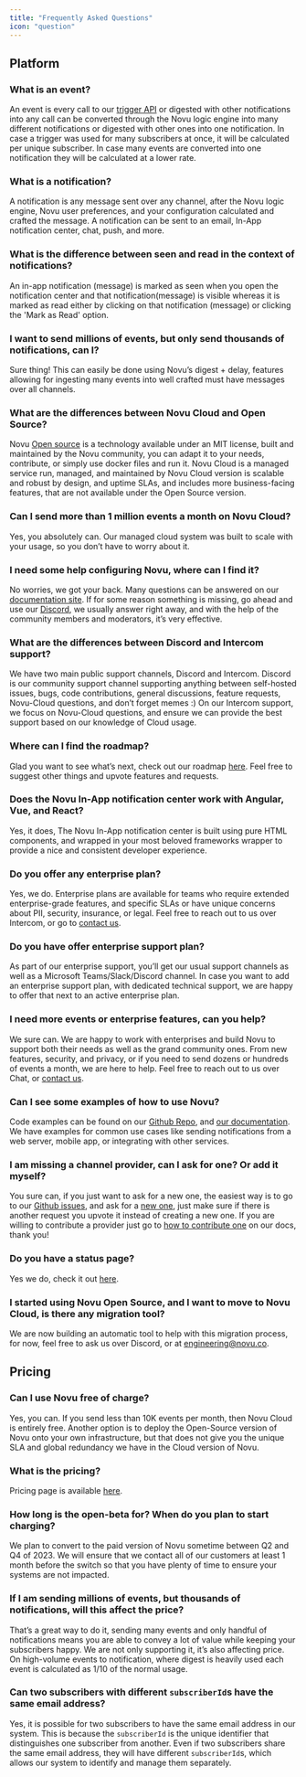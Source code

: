 ```yaml
---
title: "Frequently Asked Questions"
icon: "question"
---
```


## Platform

### What is an event?

An event is every call to our [trigger API](https://docs.novu.co/api-reference/events/trigger-event/?utm_campaign=docs-faq) or digested with other notifications into any call can be converted through the Novu logic engine into many different notifications or digested with other ones into one notification. In case a trigger was used for many subscribers at once, it will be calculated per unique subscriber. In case many events are converted into one notification they will be calculated at a lower rate.

### What is a notification?

A notification is any message sent over any channel, after the Novu logic engine, Novu user preferences, and your configuration calculated and crafted the message. A notification can be sent to an email, In-App notification center, chat, push, and more.

### What is the difference between seen and read in the context of notifications?

An in-app notification (message) is marked as seen when you open the notification center and that notification(message) is visible
whereas it is marked as read either by clicking on that notification (message) or clicking the 'Mark as Read' option.

### I want to send millions of events, but only send thousands of notifications, can I?

Sure thing! This can easily be done using Novu’s digest + delay, features allowing for ingesting many events into well crafted must have messages over all channels.

### What are the differences between Novu Cloud and Open Source?

Novu [Open source](https://github.com/novuhq/novu) is a technology available under an MIT license, built and maintained by the Novu community, you can adapt it to your needs, contribute, or simply use docker files and run it. Novu Cloud is a managed service run, managed, and maintained by Novu Cloud version is scalable and robust by design, and uptime SLAs, and includes more business-facing features, that are not available under the Open Source version.

### Can I send more than 1 million events a month on Novu Cloud?

Yes, you absolutely can. Our managed cloud system was built to scale with your usage, so you don’t have to worry about it.

### I need some help configuring Novu, where can I find it?

No worries, we got your back. Many questions can be answered on our [documentation site](https://docs.novu.co/?utm_campaign=docs-faq). If for some reason something is missing, go ahead and use our [Discord](https://discord.gg/novu?ref=docs-faqs), we usually answer right away, and with the help of the community members and moderators, it’s very effective.

### What are the differences between Discord and Intercom support?

We have two main public support channels, Discord and Intercom. Discord is our community support channel supporting anything between self-hosted issues, bugs, code contributions, general discussions, feature requests, Novu-Cloud questions, and don’t forget memes :) On our Intercom support, we focus on Novu-Cloud questions, and ensure we can provide the best support based on our knowledge of Cloud usage.

### Where can I find the roadmap?

Glad you want to see what’s next, check out our roadmap [here](https://roadmap.novu.co/roadmap). Feel free to suggest other things and upvote features and requests.

### Does the Novu In-App notification center work with Angular, Vue, and React?

Yes, it does, The Novu In-App notification center is built using pure HTML components, and wrapped in your most beloved frameworks wrapper to provide a nice and consistent developer experience.

### Do you offer any enterprise plan?

Yes, we do. Enterprise plans are available for teams who require extended enterprise-grade features, and specific SLAs or have unique concerns about PII, security, insurance, or legal. Feel free to reach out to us over Intercom, or go to [contact us](https://novu.co/contact-us/?utm_campaign=docs-faq).

### Do you have offer enterprise support plan?

As part of our enterprise support, you’ll get our usual support channels as well as a Microsoft Teams/Slack/Discord channel. In case you want to add an enterprise support plan, with dedicated technical support, we are happy to offer that next to an active enterprise plan.

### I need more events or enterprise features, can you help?

We sure can. We are happy to work with enterprises and build Novu to support both their needs as well as the grand community ones. From new features, security, and privacy, or if you need to send dozens or hundreds of events a month, we are here to help. Feel free to reach out to us over Chat, or [contact us](https://novu.co/contact-us/?utm_campaign=docs-faq).

### Can I see some examples of how to use Novu?

Code examples can be found on our [Github Repo](https://github.com/novuhq/examples), and [our documentation](https://docs.novu.co/getting-started/your-first-notification?utm_campaign=docs-faq). We have examples for common use cases like sending notifications from a web server, mobile app, or integrating with other services.

### I am missing a channel provider, can I ask for one? Or add it myself?

You sure can, if you just want to ask for a new one, the easiest way is to go to our [Github issues](https://github.com/novuhq/novu/issues), and ask for a [new one](https://github.com/novuhq/novu/issues/new?assignees=&labels=feature&template=feature_request.yml&title=%F0%9F%9A%80+Feature%3A+), just make sure if there is another request you upvote it instead of creating a new one. If you are willing to contribute a provider just go to [how to contribute one](https://docs.novu.co/community/add-a-new-provider?utm_campaign=docs-faq) on our docs, thank you!

### Do you have a status page?

Yes we do, check it out [here](https://novustatus.com/).

### I started using Novu Open Source, and I want to move to Novu Cloud, is there any migration tool?

We are now building an automatic tool to help with this migration process, for now, feel free to ask us over Discord, or at engineering@novu.co.

## Pricing

### Can I use Novu free of charge?

Yes, you can. If you send less than 10K events per month, then Novu Cloud is entirely free. Another option is to deploy the Open-Source version of Novu onto your own infrastructure, but that does not give you the unique SLA and global redundancy we have in the Cloud version of Novu.

### What is the pricing?

Pricing page is available [here](https://novu.co/pricing/?utm_campaign=docs-faq).

### How long is the open-beta for? When do you plan to start charging?

We plan to convert to the paid version of Novu sometime between Q2 and Q4 of 2023. We will ensure that we contact all of our customers at least 1 month before the switch so that you have plenty of time to ensure your systems are not impacted.

### If I am sending millions of events, but thousands of notifications, will this affect the price?

That’s a great way to do it, sending many events and only handful of notifications means you are able to convey a lot of value while keeping your subscribers happy. We are not only supporting it, it’s also affecting price. On high-volume events to notification, where digest is heavily used each event is calculated as 1/10 of the normal usage.

### Can two subscribers with different `subscriberId`s have the same email address?

Yes, it is possible for two subscribers to have the same email address in our system. This is because the `subscriberId` is the unique identifier that distinguishes one subscriber from another. Even if two subscribers share the same email address, they will have different `subscriberId`s, which allows our system to identify and manage them separately.
